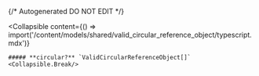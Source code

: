 {/* Autogenerated DO NOT EDIT  */}

<Collapsible
    content={() => import('/content/models/shared/valid_circular_reference_object/typescript.mdx')}
>
    ##### **circular?** `ValidCircularReferenceObject[]`
    <Collapsible.Break/>
</Collapsible>

